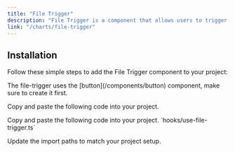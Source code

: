 ```yaml
---
title: "File Trigger"
description: "File Trigger is a component that allows users to trigger a file upload."
link: "/charts/file-trigger"
---
```


<ComponentPreview name="file-trigger-demo" />

## Installation

Follow these simple steps to add the File Trigger component to your project:

<Steps>

<Step>
    The file-trigger uses the [button](/components/button) component, make sure
    to create it first.
</Step>

<Step>Copy and paste the following code into your project.</Step>

<CollapsibleSource name="file-trigger" path="components/ui/file-trigger.tsx" />

<Step>
    Copy and paste the following code into your project.
    `hooks/use-file-trigger.ts`
</Step>

<CollapsibleSource name="use-image-upload" />

<Step>Update the import paths to match your project setup.</Step>

</Steps>
